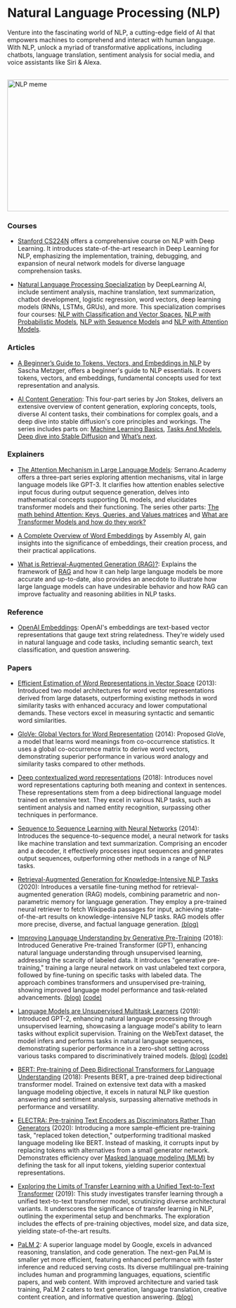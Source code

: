 # Natural Language Processing (NLP)

Venture into the fascinating world of NLP, a cutting-edge field of AI that empowers machines to comprehend and interact with human language. With NLP, unlock a myriad of transformative applications, including chatbots, language translation, sentiment analysis for social media, and voice assistants like Siri & Alexa.

<br/>


<div style={{ position: "relative" }}>
  <Image
    src="/static/img/memes/nlpMeme.png"
    alt="NLP meme"
    height="300"
    width="1000"
    priority
  />
</div>

### Courses

- [Stanford CS224N](https://www.youtube.com/playlist?list=PLoROMvodv4rOSH4v6133s9LFPRHjEmbmJ) offers a comprehensive course on NLP with Deep Learning. It introduces state-of-the-art research in Deep Learning for NLP, emphasizing the implementation, training, debugging, and expansion of neural network models for diverse language comprehension tasks.

- [Natural Language Processing Specialization](https://www.deeplearning.ai/courses/natural-language-processing-specialization/) by DeepLearning AI, include sentiment analysis, machine translation, text summarization, chatbot development, logistic regression, word vectors, deep learning models (RNNs, LSTMs, GRUs), and more. This specialization comprises four courses:
<a class="link" target="_blank" href="https://www.coursera.org/learn/classification-vector-spaces-in-nlp?specialization=natural-language-processing">NLP with Classification and Vector Spaces</a>,
<a class="link" target="_blank" href="https://www.coursera.org/learn/probabilistic-models-in-nlp?specialization=natural-language-processing">NLP with Probabilistic Models</a>,
<a class="link" target="_blank" href="https://www.coursera.org/learn/sequence-models-in-nlp?specialization=natural-language-processing">NLP with Sequence Models</a> and
<a class="link" target="_blank" href="https://www.coursera.org/learn/attention-models-in-nlp?specialization=natural-language-processing">NLP with Attention Models</a>.

### Articles

- [A Beginner’s Guide to Tokens, Vectors, and Embeddings in NLP](https://medium.com/@saschametzger/what-are-tokens-vectors-and-embeddings-how-do-you-create-them-e2a3e698e037) by Sascha Metzger, offers a beginner's guide to NLP essentials. It covers tokens, vectors, and embeddings, fundamental concepts used for text representation and analysis.

- [AI Content Generation](https://www.jonstokes.com/p/ai-content-generation-part-1-machine): This four-part series by Jon Stokes, delivers an extensive overview of content generation, exploring concepts, tools, diverse AI content tasks, their combinations for complex goals, and a deep dive into stable diffusion's core principles and workings. The series includes parts on:
<a class="link" target="_blank" href="https://www.jonstokes.com/p/ai-content-generation-part-1-machine">Machine Learning Basics</a>,
<a class="link" target="_blank" href="https://www.jonstokes.com/p/ai-content-generation-part-2-tasks">Tasks And Models</a>,
<a class="link" target="_blank" href="https://www.jonstokes.com/p/getting-started-with-stable-diffusion">Deep dive into Stable Diffusion</a> and
<a class="link" target="_blank" href="https://www.jonstokes.com/p/ai-content-generation-part-4-whats">What’s next</a>.

### Explainers

- [The Attention Mechanism in Large Language Models](https://www.youtube.com/watch?v=OxCpWwDCDFQ): Serrano.Academy offers a three-part series exploring attention mechanisms, vital in large language models like GPT-3. It clarifies how attention enables selective input focus during output sequence generation, delves into mathematical concepts supporting DL models, and elucidates transformer models and their functioning. The series other parts:
<a class="link" target="_blank" href="https://www.youtube.com/watch?v=UPtG_38Oq8o">The math behind Attention: Keys, Queries, and Values matrices</a> and
<a class="link" target="_blank" href="https://www.youtube.com/watch?v=qaWMOYf4ri8&t=276s">What are Transformer Models and how do they work?</a>

- [A Complete Overview of Word Embeddings](https://www.youtube.com/watch?v=5MaWmXwxFNQ) by Assembly AI, gain insights into the significance of embeddings, their creation process, and their practical applications.

- [What is Retrieval-Augmented Generation (RAG)?](https://www.youtube.com/watch?v=T-D1OfcDW1M): Explains the framework of <a class="link" target="_blank" href="https://huggingface.co/docs/transformers/model_doc/rag">RAG</a> and how it can help large language models be more accurate and up-to-date, also provides an anecdote to illustrate how large language models can have undesirable behavior and how RAG can improve factuality and reasoning abilities in NLP tasks.

### Reference

- [OpenAI Embeddings](https://platform.openai.com/docs/guides/embeddings/what-are-embeddings): OpenAI's embeddings are text-based vector representations that gauge text string relatedness. They're widely used in natural language and code tasks, including semantic search, text classification, and question answering.

### Papers 

- [Efficient Estimation of Word Representations in Vector Space](https://arxiv.org/abs/1301.3781) (2013): Introduced two model architectures for word vector representations derived from large datasets, outperforming existing methods in word similarity tasks with enhanced accuracy and lower computational demands. These vectors excel in measuring syntactic and semantic word similarities.

- [GloVe: Global Vectors for Word Representation](https://nlp.stanford.edu/pubs/glove.pdf) (2014): Proposed GloVe, a model that learns word meanings from co-occurrence statistics. It uses a global co-occurrence matrix to derive word vectors, demonstrating superior performance in various word analogy and similarity tasks compared to other methods.

- [Deep contextualized word representations](https://arxiv.org/abs/1802.05365) (2018): Introduces novel word representations capturing both meaning and context in sentences. These representations stem from a deep bidirectional language model trained on extensive text. They excel in various NLP tasks, such as sentiment analysis and named entity recognition, surpassing other techniques in performance.

- [Sequence to Sequence Learning with Neural Networks](https://arxiv.org/abs/1409.3215) (2014): Introduces the sequence-to-sequence model, a neural network for tasks like machine translation and text summarization. Comprising an encoder and a decoder, it effectively processes input sequences and generates output sequences, outperforming other methods in a range of NLP tasks.

- [Retrieval-Augmented Generation for Knowledge-Intensive NLP Tasks](https://arxiv.org/abs/2005.11401v4) (2020): Introduces a versatile fine-tuning method for retrieval-augmented generation (RAG) models, combining parametric and non-parametric memory for language generation. They employ a pre-trained neural retriever to fetch Wikipedia passages for input, achieving state-of-the-art results on knowledge-intensive NLP tasks. RAG models offer more precise, diverse, and factual language generation. <a class="link" target="_blank" href="https://ai.meta.com/blog/retrieval-augmented-generation-streamlining-the-creation-of-intelligent-natural-language-processing-models/">(blog)</a> 

- [Improving Language Understanding by Generative Pre-Training](https://s3-us-west-2.amazonaws.com/openai-assets/research-covers/language-unsupervised/language_understanding_paper.pdf) (2018): Introduced Generative Pre-trained Transformer (GPT), enhancing natural language understanding through unsupervised learning, addressing the scarcity of labeled data. It introduces "generative pre-training," training a large neural network on vast unlabeled text corpora, followed by fine-tuning on specific tasks with labeled data. The approach combines transformers and unsupervised pre-training, showing improved language model performance and task-related advancements. <a class="link" target="_blank" href="https://openai.com/research/language-unsupervised">(blog)</a> <a class="link" target="_blank" href="https://github.com/openai/finetune-transformer-lm">(code)</a> 

- [Language Models are Unsupervised Multitask Learners](https://cdn.openai.com/better-language-models/language_models_are_unsupervised_multitask_learners.pdf) (2019): Introduced GPT-2, enhancing natural language processing through unsupervised learning, showcasing a language model's ability to learn tasks without explicit supervision. Training on the WebText dataset, the model infers and performs tasks in natural language sequences, demonstrating superior performance in a zero-shot setting across various tasks compared to discriminatively trained models. <a class="link" target="_blank" href="https://openai.com/research/better-language-models">(blog)</a>  <a class="link" target="_blank" href="https://github.com/openai/gpt-2">(code)</a>

- [BERT: Pre-training of Deep Bidirectional Transformers for Language Understanding](https://arxiv.org/abs/1810.04805) (2018): Presents BERT, a pre-trained deep bidirectional transformer model. Trained on extensive text data with a masked language modeling objective, it excels in natural NLP like question answering and sentiment analysis, surpassing alternative methods in performance and versatility.

- [ELECTRA: Pre-training Text Encoders as Discriminators Rather Than Generators](https://arxiv.org/abs/2003.10555) (2020): Introducing a more sample-efficient pre-training task, "replaced token detection," outperforming traditional masked language modeling like BERT. Instead of masking, it corrupts input by replacing tokens with alternatives from a small generator network. Demonstrates efficiency over <a class="link" target="_blank" href="https://huggingface.co/docs/transformers/tasks/masked_language_modeling">Masked language modeling (MLM)</a> by defining the task for all input tokens, yielding superior contextual representations.

- [Exploring the Limits of Transfer Learning with a Unified Text-to-Text Transformer](https://arxiv.org/abs/1910.10683) (2019): This study investigates transfer learning through a unified text-to-text transformer model, scrutinizing diverse architectural variants. It underscores the significance of transfer learning in NLP, outlining the experimental setup and benchmarks. The exploration includes the effects of pre-training objectives, model size, and data size, yielding state-of-the-art results. 

- [PaLM 2](https://ai.google/discover/palm2/): A superior language model by Google, excels in advanced reasoning, translation, and code generation. The next-gen PaLM is smaller yet more efficient, featuring enhanced performance with faster inference and reduced serving costs. Its diverse multilingual pre-training includes human and programming languages, equations, scientific papers, and web content. With improved architecture and varied task training, PaLM 2 caters to text generation, language translation, creative content creation, and informative question answering. <a class="link" target="_blank" href="https://blog.google/technology/ai/google-palm-2-ai-large-language-model/">(blog)</a>